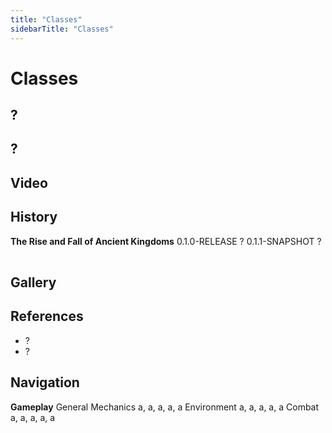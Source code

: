 ```yaml
---
title: "Classes"
sidebarTitle: "Classes"
---
```



# Classes

## ?

## ?

## Video

## History

<Table>
  <thead>
    <Table.Tr>
      <Table.Th colSpan={3}>
        <b>The Rise and Fall of Ancient Kingdoms</b>
      </Table.Th>
    </Table.Tr>
  </thead>
  <tbody>
    <Table.Tr>
      <Table.Td>0.1.0-RELEASE</Table.Td>
      <Table.Td>?</Table.Td>
    </Table.Tr>
    <Table.Tr>
      <Table.Td>0.1.1-SNAPSHOT</Table.Td>
      <Table.Td>?</Table.Td>
    </Table.Tr>
  </tbody>
</Table>

## Gallery

## References

- ?
- ?

## Navigation

<Table>
  <thead>
    <Table.Tr>
      <Table.Th colSpan={3}>
        <b>Gameplay</b>
      </Table.Th>
    </Table.Tr>
  </thead>
  <tbody>
    <Table.Tr>
      <Table.Td>General Mechanics</Table.Td>
      <Table.Td>a, a, a, a, a</Table.Td>
    </Table.Tr>
    <Table.Tr>
      <Table.Td>Environment</Table.Td>
      <Table.Td>a, a, a, a, a</Table.Td>
    </Table.Tr>
    <Table.Tr>
      <Table.Td>Combat</Table.Td>
      <Table.Td>a, a, a, a, a</Table.Td>
    </Table.Tr>
  </tbody>
</Table>
